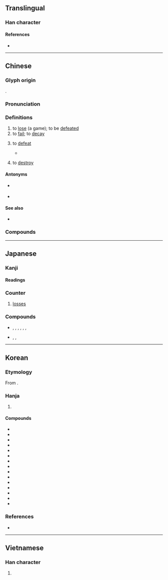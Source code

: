 {{also|败}}
{{character info}}
==Translingual==

===Han character===
{{Han char|rn=66|rad=攴|as=07|sn=11|four=68840|canj=BCOK|ids=⿰貝攵}}

====References====
* {{Han ref|kx=0471.150|dkj=13227|dj=0824.020|hdz=21462.020|uh=6557|ud=25943|bh=B1D1|bd=45521}}

----

==Chinese==
{{zh-forms|s=败}}

===Glyph origin===
{{Han etym}}
{{Han compound|貝|攴|ls=psc|c1=p|c2=s|t2=strike|alt2=攵}}.

===Pronunciation===
{{zh-pron
|m=bài
|m-s=
|c=baai6
|c-t=
|g=
|h=pfs=
|j=
|mb=bāi
|md=bài
|mn=pāi
|mn-t=bai7
|w=3ba
|x=
|mc=y
|oc=y
|ma=y
|cat=v
}}

===Definitions===
{{zh-hanzi}}

# to [[lose]] (a game); to be [[defeated]]
# to [[fail]]; to [[decay]]
# {{lb|zh|transitive}} to [[defeat]]
#* {{zh-x|冬，與 越 人 水戰，大敗 越 人，裂 地 而 封 之。|In the winter he had an engagement with that of Yue, on which he '''inflicted a great defeat''', and was invested with a portion of territory taken from Yue.|ref=Zhuangzi}}
# {{zh-o}} to [[destroy]]

====Antonyms====
* {{sense|to lose}} {{zh-l|勝}}
* {{sense|to fail}} {{zh-l|成}}

====See also====
* {{sense|to lose}} {{zh-l|輸}}

===Compounds===
{{zh-der|敗醬草|傷化敗俗|坐觀成敗|功敗垂成|心灰意敗|不敗之地|得失成敗|兩敗俱傷|事敗垂成|定勝敗|屢戰屢敗|慘敗|喪敗|坑家敗業|兵敗將亡|善敗|形跡敗露|并贓拿敗|優勝劣敗|傲卒多敗|屢敗屢戰|家敗人亡|失敗|反敗為勝|大敗虧輸|大敗|坐視成敗|傷風敗俗|一敗塗地|呰敗|佯敗|劣敗|凋敗|八敗命|成敗興廢|敗子|敗意|成敗|敗財|敗衄|敗部復活|敗壞門面|敗兵折將|敗醬|毀風敗俗|殘兵敗將|敗草|摧敗|敗德|敗將殘兵|敗漏|敗脫|敗國亡家|敗類|敗筆|敗葉|敗壞|敗兆|敗俗傷風|敗俗傷化|敗壞門風|氣急敗壞|敗亡|敗業傾家|敗行|毀敗|敗退|戕敗|打敗|敗軍|朽敗|殘敗|敗北|敗興|殘花敗柳|挫敗|敗絮|敗走|敗不旋踵|戰敗國|敗挫|敗腎|敗軍折將|殘軍敗將|殘垣敗壁|斯文敗類|敗家|敗壞門楣|敗露|敗名失德|橈敗|敗於垂成|敗盟|捉敗|敗常亂俗|敗殘|敗軍之將|成敗利鈍|成敗論人|敗法亂紀|敗火|敗子回頭|敗損|敗柳殘花|敗歲|淪敗|敗化傷風|敗宇頹垣|敗訴|敗仗|成敗得失|打敗仗|打敗子|敗陣|敗國喪家|戰敗|潰敗|新敗|敗缺|敗落|擊敗|敗柳|敗局|敗家子|敗部|敗鼓之皮|敗血症|敗績|敗破|敗事|破敗|腐敗|節節敗退|隳節敗名|雖敗猶榮|身敗名隳|落敗|貪墨敗度|著著失敗|觀望成敗|驕者必敗|驕兵必敗|覆敗|身敗名裂|頹敗|轉敗為勝|酢敗|酸敗|辱門敗戶|辱身敗名|轉敗為功|詐敗|諱敗推過|衰敗|詐敗佯輸|迷人敗本|窳敗|納敗缺|老腐敗|成者為王，敗者為寇}}

{{zh-cat|Elementary}}

----

==Japanese==

===Kanji===
{{ja-kanji|grade=4|rs=攴07}}

====Readings====
{{ja-readings
|goon=へ, べ
|kanon=はい
|on=ばい
|kun=やぶ-れる, やぶ-る, ま-ける
}}{{attn|ja|Are べ and ばい independent readings or from rendaku?}}

===Counter===
{{ja-pos|はい|counter}}

# [[loss]]es

===Compounds===
* {{sense|lose a game}} {{l|ja|敗北}}, {{l|ja|敗退}}, {{l|ja|敗軍}}, {{l|ja|敗戦}}, {{l|ja|完敗}}, {{l|ja|大敗}}, {{l|ja|勝敗}}
* {{sense|fail}} {{l|ja|失敗}}, {{l|ja|成敗}}, {{l|ja|腐敗}}

----

==Korean==

===Etymology===
From {{der|ko|ltc|-}} {{ltc-l|敗|id=1+2}}. {{hanja-hunmong|패〯|phay|雜語}}

===Hanja===
{{ko-hanja-search}}
{{ko-hanja|지다|질|패}}

# {{hanja form of|패|[[lose]]}}

====Compounds====
{{der-top3|Compounds}}
* {{ko-l|무패|無敗}}
* {{ko-l|부패|腐敗}}
* {{ko-l|불패|不敗}}
* {{ko-l|승패|勝敗}}
* {{ko-l|실패|失敗}}
* {{ko-l|연패|連敗}}
* {{ko-l|완패|完敗}}
* {{ko-l|참패|慘敗}}
* {{ko-l|패망|敗亡}}
* {{ko-l|패자|敗者}}
* {{ko-l|패전|敗戰}}
* {{ko-l|패업|敗業}}
* {{ko-l|패소|敗訴}}
* {{ko-l|석패|惜敗}}
* {{ko-l|패배|[[defeat]]|敗北}}
{{der-bottom}}

===References===
* {{R:hanjadoc|4421}}

----

==Vietnamese==

===Han character===
{{vi-hantu|rs=攴07|[[bại]], [[bậy]]}}

# {{rfdef|vi|sort=攴07}}